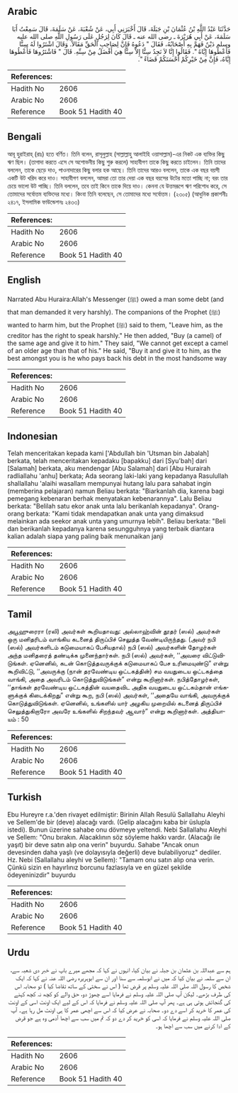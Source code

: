 ## Arabic


<div dir="rtl" lang="ar" style={{fontSize:'larger',backgroundColor:'#f8f9fa',padding:20}}>
حَدَّثَنَا عَبْدُ اللَّهِ بْنُ عُثْمَانَ بْنِ جَبَلَةَ، قَالَ أَخْبَرَنِي أَبِي، عَنْ شُعْبَةَ، عَنْ سَلَمَةَ، قَالَ سَمِعْتُ أَبَا سَلَمَةَ، عَنْ أَبِي هُرَيْرَةَ ـ رضى الله عنه ـ قَالَ كَانَ لِرَجُلٍ عَلَى رَسُولِ اللَّهِ صلى الله عليه وسلم دَيْنٌ فَهَمَّ بِهِ أَصْحَابُهُ، فَقَالَ ‏"‏ دَعُوهُ فَإِنَّ لِصَاحِبِ الْحَقِّ مَقَالاً‏.‏ وَقَالَ اشْتَرُوا لَهُ سِنًّا فَأَعْطُوهَا إِيَّاهُ ‏"‏‏.‏ فَقَالُوا إِنَّا لاَ نَجِدُ سِنًّا إِلاَّ سِنًّا هِيَ أَفْضَلُ مِنْ سِنِّهِ‏.‏ قَالَ ‏"‏ فَاشْتَرُوهَا فَأَعْطُوهَا إِيَّاهُ، فَإِنَّ مِنْ خَيْرِكُمْ أَحْسَنَكُمْ قَضَاءً ‏"‏‏.‏
</div>
<div style={{backgroundColor:'#f8f9fa',padding:20, marginBottom: 10}}><table> <thead> <tr> <th>References:</th> <th></th> </tr> </thead> <tbody><tr><td>Hadith No</td><td>2606</td></tr><tr><td>Arabic No</td><td>2606</td></tr><tr><td>Reference</td><td>Book 51 Hadith 40</td></tr></tbody></table></div>

## Bengali


<div dir="ltr" lang="bn" style={{fontSize:'larger',backgroundColor:'#f8f9fa',padding:20}}>
আবূ হুরাইরাহ্ (রাঃ) হতে বর্ণিত। তিনি বলেন, রাসূলুল্লাহ (সাল্লাল্লাহু আলাইহি ওয়াসাল্লাম)-এর নিকট এক ব্যক্তির কিছু ঋণ ছিল। (তাগাদা করতে এসে সে অশোভনীয় কিছু শুরু করলে) সাহাবীগণ তাকে কিছু করতে চাইলেন। তিনি তাদের বললেন, তাকে ছেড়ে দাও, পাওনাদারের কিছু বলার হক আছে। তিনি তাদের আরও বললেন, তাকে এক বছর বয়সী একটি উট খরিদ করে দাও। সাহাবীগণ বললেন, আমরা তো তার দেয়া এক বছর বয়সের উটের মতো পাচ্ছি না; বরং তার চেয়ে ভালো উট পাচ্ছি। তিনি বললেন, তবে তাই কিনে তাকে দিয়ে দাও। কেননা যে উত্তমরূপে ঋণ পরিশোধ করে, সে তোমাদের সর্বোত্তম ব্যক্তিদের মধ্যে। কিংবা তিনি বলেছেন, সে তোমাদের মধ্যে সর্বোত্তম। (২৩০৫) (আধুনিক প্রকাশনীঃ ২৪১৭, ইসলামিক ফাউন্ডেশনঃ ২৪৩৩)
</div>
<div style={{backgroundColor:'#f8f9fa',padding:20, marginBottom: 10}}><table> <thead> <tr> <th>References:</th> <th></th> </tr> </thead> <tbody><tr><td>Hadith No</td><td>2606</td></tr><tr><td>Arabic No</td><td>2606</td></tr><tr><td>Reference</td><td>Book 51 Hadith 40</td></tr></tbody></table></div>

## English


<div dir="ltr" lang="en" style={{fontSize:'larger',backgroundColor:'#f8f9fa',padding:20}}>
Narrated Abu Huraira:Allah's Messenger (ﷺ) owed a man some debt (and that man demanded it very harshly). The companions of the Prophet (ﷺ) wanted to harm him, but the Prophet (ﷺ) said to them, "Leave him, as the creditor has the right to speak harshly." He then added, "Buy (a camel) of the same age and give it to him." They said, "We cannot get except a camel of an older age than that of his." He said, "Buy it and give it to him, as the best amongst you is he who pays back his debt in the most handsome way
</div>
<div style={{backgroundColor:'#f8f9fa',padding:20, marginBottom: 10}}><table> <thead> <tr> <th>References:</th> <th></th> </tr> </thead> <tbody><tr><td>Hadith No</td><td>2606</td></tr><tr><td>Arabic No</td><td>2606</td></tr><tr><td>Reference</td><td>Book 51 Hadith 40</td></tr></tbody></table></div>

## Indonesian


<div dir="ltr" lang="id" style={{fontSize:'larger',backgroundColor:'#f8f9fa',padding:20}}>
Telah menceritakan kepada kami ['Abdullah bin 'Utsman bin Jabalah] berkata, telah menceritakan kepadaku [bapakku] dari [Syu'bah] dari [Salamah] berkata, aku mendengar [Abu Salamah] dari [Abu Hurairah radliallahu 'anhu] berkata; Ada seorang laki-laki yang kepadanya Rasulullah shallallahu 'alaihi wasallam mempunyai hutang lalu para sahabat ingin (memberina pelajaran) namun Beliau berkata: "Biarkanlah dia, karena bagi pemegang kebenaran berhak menyatakan kebenarannya". Lalu Beliau berkata: "Belilah satu ekor anak unta lalu berikanlah kepadanya". Orang-orang berkata: "Kami tidak mendapatkan anak unta yang dimaksud melainkan ada seekor anak unta yang umurnya lebih". Beliau berkata: "Beli dan berikanlah kepadanya karena sesungguhnya yang terbaik diantara kalian adalah siapa yang paling baik menunaikan janji
</div>
<div style={{backgroundColor:'#f8f9fa',padding:20, marginBottom: 10}}><table> <thead> <tr> <th>References:</th> <th></th> </tr> </thead> <tbody><tr><td>Hadith No</td><td>2606</td></tr><tr><td>Arabic No</td><td>2606</td></tr><tr><td>Reference</td><td>Book 51 Hadith 40</td></tr></tbody></table></div>

## Tamil


<div dir="ltr" lang="ta" style={{fontSize:'larger',backgroundColor:'#f8f9fa',padding:20}}>
அபூஹுரைரா (ரலி) அவர்கள் கூறியதாவது: அல்லாஹ்வின் தூதர் (ஸல்) அவர்கள் ஒரு மனிதரிடம் வாங்கிய கடனைத் திருப்பிச் செலுத்த வேண்டியிருந்தது. (அவர் நபி (ஸல்) அவர்களிடம் கடுமையாகப் பேசியதால்) நபி (ஸல்) அவர்களின் தோழர்கள் அந்த மனிதரைத் தண்டிக்க முனைந்தார்கள். நபி (ஸல்) அவர்கள், ‘‘அவரை விட்டுவிடுங்கள். ஏனெனில், கடன் கொடுத்தவருக்குக் கடுமையாகப் பேச உரிமையுண்டு” என்று கூறிவிட்டு, ‘‘அவருக்கு (நான் தரவேண்டிய ஒட்டகத்தின்) சம வயதுடைய ஒட்டகத்தை வாங்கி, அதை அவரிடம் கொடுத்துவிடுங்கள்” என்று கூறினார்கள். நபித்தோழர்கள், ‘‘தாங்கள் தரவேண்டிய ஒட்டகத்தின் வயதைவிட அதிக வயதுடைய ஒட்டகம்தான் எங்களுக்குக் கிடைக்கிறது” என்று கூற, நபி (ஸல்) அவர்கள், ‘‘அதையே வாங்கி, அவருக்குக் கொடுத்துவிடுங்கள். ஏனெனில், உங்களில் யார் அழகிய முறையில் கடனைத் திருப்பிச் செலுத்துகிறாரோ அவரே உங்களில் சிறந்தவர் ஆவார்” என்று கூறினார்கள். அத்தியாயம் : 50
</div>
<div style={{backgroundColor:'#f8f9fa',padding:20, marginBottom: 10}}><table> <thead> <tr> <th>References:</th> <th></th> </tr> </thead> <tbody><tr><td>Hadith No</td><td>2606</td></tr><tr><td>Arabic No</td><td>2606</td></tr><tr><td>Reference</td><td>Book 51 Hadith 40</td></tr></tbody></table></div>

## Turkish


<div dir="ltr" lang="tr" style={{fontSize:'larger',backgroundColor:'#f8f9fa',padding:20}}>
Ebu Hureyre r.a.'den rivayet edilmiştir: Birinin Allah Resulü Sallallahu Aleyhi ve Sellem'de bir (deve) alacağı vardı. (Gelip alacağını kaba bir üslupla istedi). Bunun üzerine sahabe onu dövmeye yeltendi. Nebi Sallallahu Aleyhi ve Sellem: "Onu bırakın. Alacaklının söz söyleme hakkı vardır. (Alacağı ile yaşıt) bir deve satın alıp ona verin" buyurdu. Sahabe "Ancak onun devesinden daha yaşlı (ve dolayısıyla değerli) deve bulabiliyoruz" dediler. Hz. Nebi (Sallallahu aleyhi ve Sellem): "Tamam onu satın alıp ona verin. Çünkü sizin en hayırlınız borcunu fazlasıyla ve en güzel şekilde ödeyeninizdir" buyurdu
</div>
<div style={{backgroundColor:'#f8f9fa',padding:20, marginBottom: 10}}><table> <thead> <tr> <th>References:</th> <th></th> </tr> </thead> <tbody><tr><td>Hadith No</td><td>2606</td></tr><tr><td>Arabic No</td><td>2606</td></tr><tr><td>Reference</td><td>Book 51 Hadith 40</td></tr></tbody></table></div>

## Urdu


<div dir="rtl" lang="ur" style={{fontSize:'larger',backgroundColor:'#f8f9fa',padding:20}}>
ہم سے عبداللہ بن عثمان بن جبلہ نے بیان کیا، انہوں نے کہا کہ مجھے میرے باپ نے خبر دی شعبہ سے، ان سے سلمہ نے بیان کیا کہ میں نے ابوسلمہ سے سنا اور ان سے ابوہریرہ رضی اللہ عنہ نے کہا کہ ایک شخص کا رسول اللہ صلی اللہ علیہ وسلم پر قرض تھا ( اس نے سختی کے ساتھ تقاضا کیا ) تو صحابہ اس کی طرف بڑھے۔ لیکن آپ صلی اللہ علیہ وسلم نے فرمایا اسے چھوڑ دو، حق والے کو کچھ نہ کچھ کہنے کی گنجائش ہوتی ہی ہے۔ پھر آپ صلی اللہ علیہ وسلم نے فرمایا کہ اس کے لیے ایک اونٹ اسی کے اونٹ کی عمر کا خرید کر اسے دے دو۔ صحابہ نے عرض کیا کہ اس سے اچھی عمر کا ہی اونٹ مل رہا ہے۔ آپ صلی اللہ علیہ وسلم نے فرمایا کہ اسی کو خرید کر دے دو کہ تم میں سب سے اچھا آدمی وہ ہے جو قرض کے ادا کرنے میں سب سے اچھا ہو۔
</div>
<div style={{backgroundColor:'#f8f9fa',padding:20, marginBottom: 10}}><table> <thead> <tr> <th>References:</th> <th></th> </tr> </thead> <tbody><tr><td>Hadith No</td><td>2606</td></tr><tr><td>Arabic No</td><td>2606</td></tr><tr><td>Reference</td><td>Book 51 Hadith 40</td></tr></tbody></table></div>